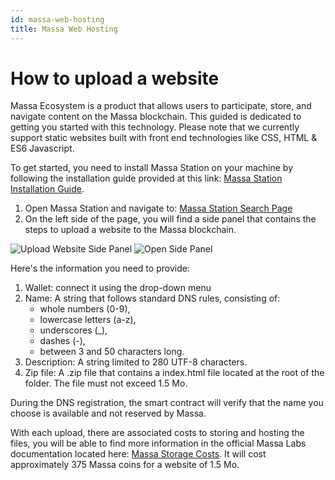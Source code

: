 ```yaml
---
id: massa-web-hosting
title: Massa Web Hosting
---
```


# How to upload a website

Massa Ecosystem is a product that allows users to participate, store, and navigate content on the Massa blockchain. This guided is dedicated to getting you started with this technology. Please note that we currently support static websites built with front end technologies like CSS, HTML & ES6 Javascript.

To get started, you need to install Massa Station on your machine by following the installation guide provided at this link: [Massa Station Installation Guide](https://github.com/massalabs/station/blob/main/INSTALLATION.md).

1. Open Massa Station and navigate to: [Massa Station Search Page](https://station.massa/web/search)
2. On the left side of the page, you will find a side panel that contains the steps to upload a website to the Massa blockchain.

![Upload Website Side Panel](./webUpload.png)
![Open Side Panel](./massaSidePanelOpen.png)

Here's the information you need to provide:

1. Wallet: connect it using the drop-down menu
2. Name: A string that follows standard DNS rules, consisting of:
   - whole numbers (0-9),
   - lowercase letters (a-z),
   - underscores (\_),
   - dashes (-),
   - between 3 and 50 characters long.
3. Description: A string limited to 280 UTF-8 characters.
4. Zip file: A .zip file that contains a index.html file located at the root of the folder. The file must not exceed 1.5 Mo.

During the DNS registration, the smart contract will verify that the name you choose is available and not reserved by Massa.

With each upload, there are associated costs to storing and hosting the files, you will be able to find more information in the official Massa Labs documentation located here: [Massa Storage Costs](https://docs.massa.net/en/latest/technical-doc/storage-costs.html). It will cost approximately 375 Massa coins for a website of 1.5 Mo.
